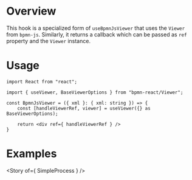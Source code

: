 

# Overview

This hook is a specialized form of `useBpmnJsViewer` that uses the `Viewer` from `bpmn-js`. Similarly, it returns a callback which can be passed as `ref` property and the `Viewer` instance.

# Usage

```tsx
import React from "react";

import { useViewer, BaseViewerOptions } from "bpmn-react/Viewer";

const BpmnJsViewer = ({ xml }: { xml: string }) => {
    const [handleViewerRef, viewer] = useViewer({} as BaseViewerOptions);

    return <div ref={ handleViewerRef } />
}
```

# Examples

<Story of={ SimpleProcess } />
